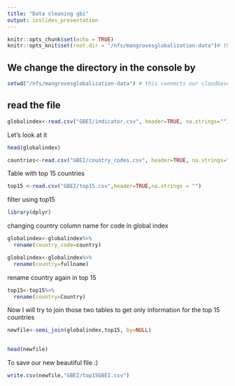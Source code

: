 ```yaml
---
title: "Data cleaning gbi"
output: ioslides_presentation
---
```


```r
knitr::opts_chunk$set(echo = TRUE)
knitr::opts_knit$set(root.dir = "/nfs/mangrovesglobalization-data")# this is another option to change directory
```

## We change the directory in the console by 


```r
setwd("/nfs/mangrovesglobalization-data") # this connects our cloudbase folder with R 
```

## read the file

```r
globalindex<-read.csv("GBEI/indicator.csv", header=TRUE, na.strings="")#to read the file
```
Let's look at it
```r
head(globalindex)
```
```r
countries<-read.csv("GBEI/country_codes.csv", header=TRUE, na.strings="")#to read the file
```

Table with top 15 countries
```r
top15 <-read.csv("GBEI/top15.csv",header=TRUE,na.strings = "")
```

filter using top15
  
```r
library(dplyr)
```
changing country column name for code in global index
```r
globalindex<-globalindex%>%
  rename(country_code=country)
```

```r
globalindex<-globalindex%>%
  rename(country=fullname)
```

rename country again in top 15
```r
top15<-top15%>%
  rename(country=Country)
```

Now I will try to join those two tables to get only information for the top 15 countries

```r
newfile<-semi_join(globalindex,top15, by=NULL)
   
```

```r
head(newfile)
```
To save our new beautiful file :) 
```r
write.csv(newfile,"GBEI/top15GBEI.csv")
  
```

